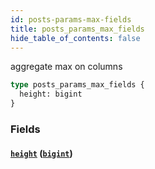 ```yaml
---
id: posts-params-max-fields
title: posts_params_max_fields
hide_table_of_contents: false
---
```


aggregate max on columns

```graphql
type posts_params_max_fields {
  height: bigint
}
```

### Fields

#### [`height`](#) ([`bigint`](/07-graphql/scalars/bigint))
